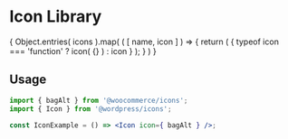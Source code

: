 
<Meta title="Icons/Icon Library" />

# Icon Library

<IconGallery>
	{ Object.entries( icons ).map( ( [ name, icon ] ) => {
		return (
			<IconItem key={ name } name={ name }>
				{ typeof icon === 'function' ? icon( {} ) : icon }
			</IconItem>
		);
	} ) }
</IconGallery>

## Usage

```jsx
import { bagAlt } from '@woocommerce/icons';
import { Icon } from '@wordpress/icons';

const IconExample = () => <Icon icon={ bagAlt } />;
```
